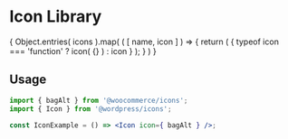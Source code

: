 
<Meta title="Icons/Icon Library" />

# Icon Library

<IconGallery>
	{ Object.entries( icons ).map( ( [ name, icon ] ) => {
		return (
			<IconItem key={ name } name={ name }>
				{ typeof icon === 'function' ? icon( {} ) : icon }
			</IconItem>
		);
	} ) }
</IconGallery>

## Usage

```jsx
import { bagAlt } from '@woocommerce/icons';
import { Icon } from '@wordpress/icons';

const IconExample = () => <Icon icon={ bagAlt } />;
```
